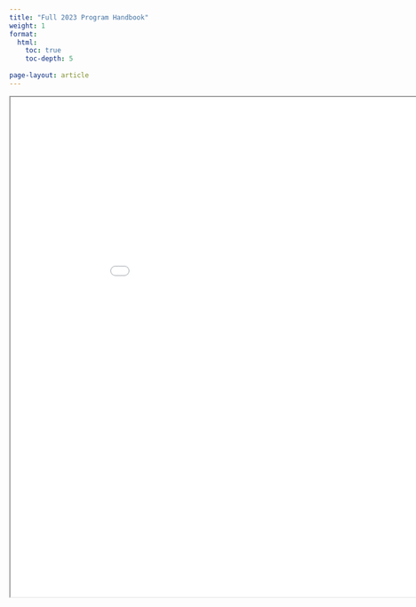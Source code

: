 ```yaml
---
title: "Full 2023 Program Handbook"
weight: 1
format: 
  html: 
    toc: true
    toc-depth: 5
    
page-layout: article
---
```


<iframe src="./2023_Course_Handbook.pdf" title="foo" width="960" height="900"></iframe>
